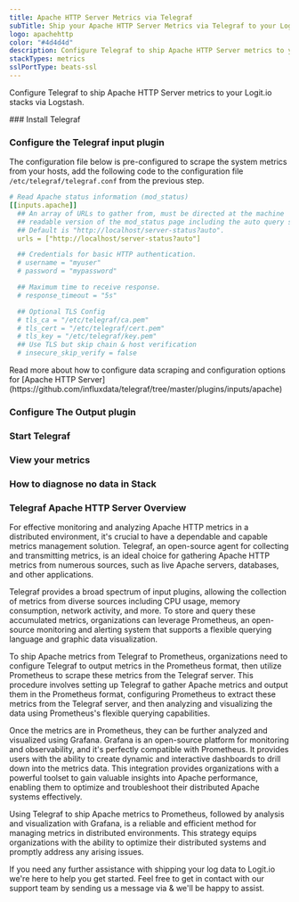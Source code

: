 ```yaml
---
title: Apache HTTP Server Metrics via Telegraf
subTitle: Ship your Apache HTTP Server Metrics via Telegraf to your Logit.io Stack
logo: apachehttp
color: "#4d4d4d"
description: Configure Telegraf to ship Apache HTTP Server metrics to your Logit.io stacks. Configure Telegraf to send Apache HTTP Server metrics to Logstash or Elastic. Get started using our Telegraf Apache HTTP Server metrics example configuration.
stackTypes: metrics
sslPortType: beats-ssl
---
```


Configure Telegraf to ship Apache HTTP Server metrics to your Logit.io stacks via Logstash.

<Steps>
  ### Install Telegraf

  <InstallTelegraf />

  ### Configure the Telegraf input plugin

  The configuration file below is pre-configured to scrape the system metrics from your hosts, add the following code to the configuration file `/etc/telegraf/telegraf.conf` from the previous step.

  ```yaml copy
  # Read Apache status information (mod_status)
  [[inputs.apache]]
    ## An array of URLs to gather from, must be directed at the machine
    ## readable version of the mod_status page including the auto query string.
    ## Default is "http://localhost/server-status?auto".
    urls = ["http://localhost/server-status?auto"]

    ## Credentials for basic HTTP authentication.
    # username = "myuser"
    # password = "mypassword"

    ## Maximum time to receive response.
    # response_timeout = "5s"

    ## Optional TLS Config
    # tls_ca = "/etc/telegraf/ca.pem"
    # tls_cert = "/etc/telegraf/cert.pem"
    # tls_key = "/etc/telegraf/key.pem"
    ## Use TLS but skip chain & host verification
    # insecure_skip_verify = false
  ```

  <Callout type="info">
    Read more about how to configure data scraping and configuration options for [Apache HTTP Server](https://github.com/influxdata/telegraf/tree/master/plugins/inputs/apache)
  </Callout>

  ### Configure The Output plugin

  <TelegrafOutputPlugin />

  ### Start Telegraf

  <StartTelegraf />

  ### View your metrics
  <LaunchStack source="Apache_HTTP_Server_Metrics_via_Telegraf" utmMedium="metrics" utmCampaign="telegraf-Apache-metrics" />

  ### How to diagnose no data in Stack

  <DiagnoseNoData />

</Steps>

### Telegraf Apache HTTP Server Overview

For effective monitoring and analyzing Apache HTTP metrics in a distributed environment, it's crucial to have a dependable and capable metrics 
management solution. Telegraf, an open-source agent for collecting and transmitting metrics, is an ideal choice for gathering Apache HTTP 
metrics from numerous sources, such as live Apache servers, databases, and other applications.

Telegraf provides a broad spectrum of input plugins, allowing the collection of metrics from diverse sources including CPU usage, memory 
consumption, network activity, and more. To store and query these accumulated metrics, organizations can leverage Prometheus, an open-source 
monitoring and alerting system that supports a flexible querying language and graphic data visualization.

To ship Apache metrics from Telegraf to Prometheus, organizations need to configure Telegraf to output metrics in the Prometheus format, then 
utilize Prometheus to scrape these metrics from the Telegraf server. This procedure involves setting up Telegraf to gather Apache metrics and 
output them in the Prometheus format, configuring Prometheus to extract these metrics from the Telegraf server, and then analyzing and 
visualizing the data using Prometheus's flexible querying capabilities.

Once the metrics are in Prometheus, they can be further analyzed and visualized using Grafana. Grafana is an open-source platform for monitoring 
and observability, and it's perfectly compatible with Prometheus. It provides users with the ability to create dynamic and interactive 
dashboards to drill down into the metrics data. This integration provides organizations with a powerful toolset to gain valuable insights into 
Apache performance, enabling them to optimize and troubleshoot their distributed Apache systems effectively.

Using Telegraf to ship Apache metrics to Prometheus, followed by analysis and visualization with Grafana, is a reliable and efficient method 
for managing metrics in distributed environments. This strategy equips organizations with the ability to optimize their distributed systems 
and promptly address any arising issues.

If you need any further assistance with shipping your log data to Logit.io we're here to help you get started. Feel free to get in contact with 
our support team by sending us a message via <IntercomButton text="live chat" /> & we'll be happy to assist.

